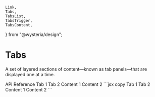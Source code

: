     Link,
    Tabs,
    TabsList,
    TabsTrigger,
    TabsContent,
} from "@wysteria/design";

# Tabs

A set of layered sections of content—known as tab panels—that are displayed one at a time.

<Link
    target="_blank"
    href="https://www.radix-ui.com/primitives/docs/components/tabs"
>
    API Reference
</Link>

<ComponentPreview>
    <Tabs defaultValue="tab1">
        <TabsList>
            <TabsTrigger value="tab1">Tab 1</TabsTrigger>
            <TabsTrigger value="tab2">Tab 2</TabsTrigger>
        </TabsList>
        <TabsContent value="tab1">Content 1</TabsContent>
        <TabsContent value="tab2">Content 2</TabsContent>
    </Tabs>
</ComponentPreview>
```jsx copy
<Tabs defaultValue="tab1">
    <TabsList>
        <TabsTrigger value="tab1">Tab 1</TabsTrigger>
        <TabsTrigger value="tab2">Tab 2</TabsTrigger>
    </TabsList>
    <TabsContent value="tab1">Content 1</TabsContent>
    <TabsContent value="tab2">Content 2</TabsContent>
</Tabs>
```